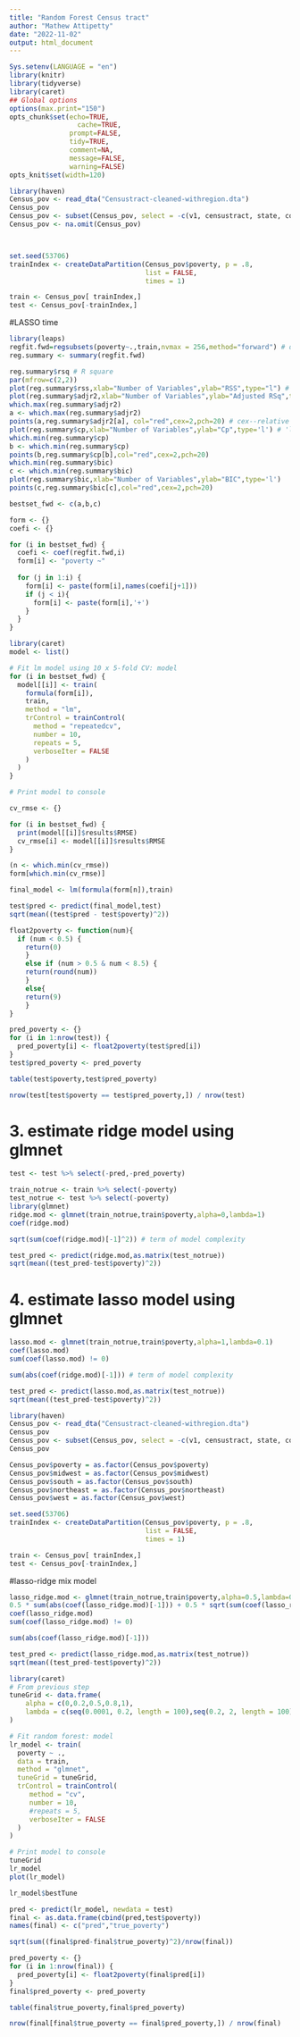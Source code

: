 ---
title: "Random Forest Census tract"
author: "Mathew Attipetty"
date: "2022-11-02"
output: html_document
---

```{r knitr_init, echo=FALSE, cache=FALSE,include=FALSE}
Sys.setenv(LANGUAGE = "en")
library(knitr)
library(tidyverse)
library(caret)
## Global options
options(max.print="150") 
opts_chunk$set(echo=TRUE,
	             cache=TRUE,
               prompt=FALSE,
               tidy=TRUE,
               comment=NA,
               message=FALSE,
               warning=FALSE)
opts_knit$set(width=120)
```

```{r}
library(haven)
Census_pov <- read_dta("Censustract-cleaned-withregion.dta")
Census_pov
Census_pov <- subset(Census_pov, select = -c(v1, censustract, state, county, totalpop, men, women, citizen,income, incomepercaperr, childpoverty, service, office, construction, production, meancommute, employed))
Census_pov <- na.omit(Census_pov)



set.seed(53706)
trainIndex <- createDataPartition(Census_pov$poverty, p = .8, 
                                  list = FALSE, 
                                  times = 1)

train <- Census_pov[ trainIndex,]
test <- Census_pov[-trainIndex,]

```

#LASSO time 
```{r}

library(leaps)
regfit.fwd=regsubsets(poverty~.,train,nvmax = 256,method="forward") # default nvmax = 256 # RSS
reg.summary <- summary(regfit.fwd)
```

```{r}
reg.summary$rsq # R square
par(mfrow=c(2,2))
plot(reg.summary$rss,xlab="Number of Variables",ylab="RSS",type="l") # residual sum of square
plot(reg.summary$adjr2,xlab="Number of Variables",ylab="Adjusted RSq",type="l") # adjusted R square, adjust for the number of predictors
which.max(reg.summary$adjr2)
a <- which.max(reg.summary$adjr2)
points(a,reg.summary$adjr2[a], col="red",cex=2,pch=20) # cex--relative size, default = 1
plot(reg.summary$cp,xlab="Number of Variables",ylab="Cp",type='l') # 'l' type tells R to connect the point with the line.
which.min(reg.summary$cp)
b <- which.min(reg.summary$cp)
points(b,reg.summary$cp[b],col="red",cex=2,pch=20)
which.min(reg.summary$bic)
c <- which.min(reg.summary$bic)
plot(reg.summary$bic,xlab="Number of Variables",ylab="BIC",type='l')
points(c,reg.summary$bic[c],col="red",cex=2,pch=20)

bestset_fwd <- c(a,b,c)
```

```{r}
form <- {}
coefi <- {}

for (i in bestset_fwd) {
  coefi <- coef(regfit.fwd,i)
  form[i] <- "poverty ~"
  
  for (j in 1:i) {
    form[i] <- paste(form[i],names(coefi[j+1]))
    if (j < i){
      form[i] <- paste(form[i],'+')
    }
  }
}

```

```{r}
library(caret)
model <- list()

# Fit lm model using 10 x 5-fold CV: model
for (i in bestset_fwd) {
  model[[i]] <- train(
    formula(form[i]), 
    train,
    method = "lm",
    trControl = trainControl(
      method = "repeatedcv", 
      number = 10,  
      repeats = 5, 
      verboseIter = FALSE
    )
  )
}

# Print model to console

cv_rmse <- {}

for (i in bestset_fwd) {
  print(model[[i]]$results$RMSE)
  cv_rmse[i] <- model[[i]]$results$RMSE
}

(n <- which.min(cv_rmse))
form[which.min(cv_rmse)]
```

```{r}
final_model <- lm(formula(form[n]),train)
```

```{r}
test$pred <- predict(final_model,test)
sqrt(mean((test$pred - test$poverty)^2))
```

```{r}
float2poverty <- function(num){
  if (num < 0.5) {
    return(0)
    }
    else if (num > 0.5 & num < 8.5) {
    return(round(num))
    }
    else{
    return(9)
    }
}

pred_poverty <- {}
for (i in 1:nrow(test)) {
  pred_poverty[i] <- float2poverty(test$pred[i])
}
test$pred_poverty <- pred_poverty

table(test$poverty,test$pred_poverty)

nrow(test[test$poverty == test$pred_poverty,]) / nrow(test)
```

# **3. estimate ridge model using glmnet**

```{r}
test <- test %>% select(-pred,-pred_poverty)

train_notrue <- train %>% select(-poverty)
test_notrue <- test %>% select(-poverty)
library(glmnet)
ridge.mod <- glmnet(train_notrue,train$poverty,alpha=0,lambda=1)
coef(ridge.mod)

sqrt(sum(coef(ridge.mod)[-1]^2)) # term of model complexity
```

```{r}
test_pred <- predict(ridge.mod,as.matrix(test_notrue))
sqrt(mean((test_pred-test$poverty)^2))
```

# **4. estimate lasso model using glmnet**
```{r}
lasso.mod <- glmnet(train_notrue,train$poverty,alpha=1,lambda=0.1)
coef(lasso.mod)
sum(coef(lasso.mod) != 0)

sum(abs(coef(ridge.mod)[-1])) # term of model complexity
```

```{r}
test_pred <- predict(lasso.mod,as.matrix(test_notrue))
sqrt(mean((test_pred-test$poverty)^2))
```


```{r}
library(haven)
Census_pov <- read_dta("Censustract-cleaned-withregion.dta")
Census_pov
Census_pov <- subset(Census_pov, select = -c(v1, censustract, state, county))
Census_pov

Census_pov$poverty = as.factor(Census_pov$poverty)
Census_pov$midwest = as.factor(Census_pov$midwest)
Census_pov$south = as.factor(Census_pov$south)
Census_pov$northeast = as.factor(Census_pov$northeast)
Census_pov$west = as.factor(Census_pov$west)

set.seed(53706)
trainIndex <- createDataPartition(Census_pov$poverty, p = .8, 
                                  list = FALSE, 
                                  times = 1)

train <- Census_pov[ trainIndex,]
test <- Census_pov[-trainIndex,]
```

#lasso-ridge mix model

```{r}
lasso_ridge.mod <- glmnet(train_notrue,train$poverty,alpha=0.5,lambda=0.1)
0.5 * sum(abs(coef(lasso_ridge.mod)[-1])) + 0.5 * sqrt(sum(coef(lasso_ridge.mod)[-1]^2))# term of model complexity
coef(lasso_ridge.mod)
sum(coef(lasso_ridge.mod) != 0)

sum(abs(coef(lasso_ridge.mod)[-1]))
```

```{r}
test_pred <- predict(lasso_ridge.mod,as.matrix(test_notrue))
sqrt(mean((test_pred-test$poverty)^2))
```

```{r}
library(caret)
# From previous step
tuneGrid <- data.frame(
    alpha = c(0,0.2,0.5,0.8,1),
    lambda = c(seq(0.0001, 0.2, length = 100),seq(0.2, 2, length = 100))
)

# Fit random forest: model
lr_model <- train(
  poverty ~ .,
  data = train, 
  method = "glmnet",
  tuneGrid = tuneGrid,
  trControl = trainControl(
     method = "cv", 
     number = 10,  
     #repeats = 5, 
     verboseIter = FALSE
  )
)

# Print model to console
tuneGrid
lr_model
plot(lr_model)
```


```{r}
lr_model$bestTune
```

```{r}
pred <- predict(lr_model, newdata = test)
final <- as.data.frame(cbind(pred,test$poverty))
names(final) <- c("pred","true_poverty")
```

```{r}
sqrt(sum((final$pred-final$true_poverty)^2)/nrow(final))
```

```{r}
pred_poverty <- {}
for (i in 1:nrow(final)) {
  pred_poverty[i] <- float2poverty(final$pred[i])
}
final$pred_poverty <- pred_poverty

table(final$true_poverty,final$pred_poverty)

nrow(final[final$true_poverty == final$pred_poverty,]) / nrow(final)
```










